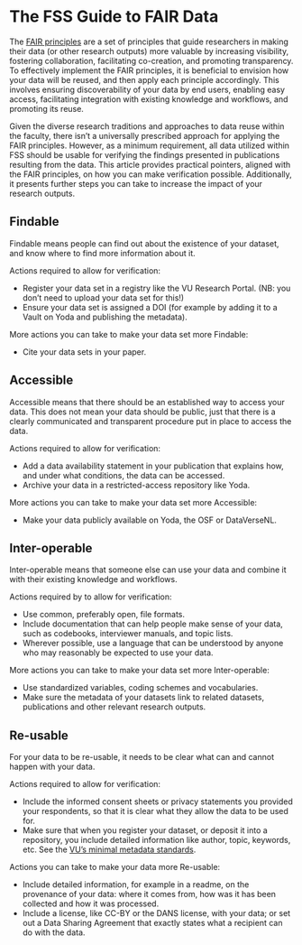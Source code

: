 # The FSS Guide to FAIR Data

The [FAIR principles](https://www.nature.com/articles/sdata201618) are a set of principles that guide researchers in making their data (or other research outputs) more valuable by increasing visibility, fostering collaboration, facilitating co-creation, and promoting transparency. To effectively implement the FAIR principles, it is beneficial to envision how your data will be reused, and then apply each principle accordingly. This involves ensuring discoverability of your data by end users, enabling easy access, facilitating integration with existing knowledge and workflows, and promoting its reuse.

Given the diverse research traditions and approaches to data reuse within the faculty, there isn't a universally prescribed approach for applying the FAIR principles. However, as a minimum requirement, all data utilized within FSS should be usable for verifying the findings presented in publications resulting from the data. This article provides practical pointers, aligned with the FAIR principles, on how you can make verification possible. Additionally, it presents further steps you can take to increase the impact of your research outputs.

## Findable

Findable means people can find out about the existence of your dataset, and know where to find more information about it.

Actions required to allow for verification:

- Register your data set in a registry like the VU Research Portal. (NB: you don't need to upload your data set for this!)
- Ensure your data set is assigned a DOI (for example by adding it to a Vault on Yoda and publishing the metadata).

More actions you can take to make your data set more Findable:

- Cite your data sets in your paper.


## Accessible

Accessible means that there should be an established way to access your data. This does not mean your data should be public, just that there is a clearly communicated and transparent procedure put in place to access the data. 

Actions required to allow for verification:

- Add a data availability statement in your publication that explains how, and under what conditions, the data can be accessed.
- Archive your data in a restricted-access repository like Yoda. 

More actions you can take to make your data set more Accessible:

- Make your data publicly available on Yoda, the OSF or DataVerseNL.

## Inter-operable

Inter-operable means that someone else can use your data and combine it with their existing knowledge and workflows.

Actions required by to allow for verification:

- Use common, preferably open, file formats.
- Include documentation that can help people make sense of your data, such as codebooks, interviewer manuals, and topic lists. 
- Wherever possible, use a language that can be understood by anyone who may reasonably be expected to use your data.

More actions you can take to make your data set more Inter-operable:

- Use standardized variables, coding schemes and vocabularies.
- Make sure the metadata of your datasets link to related datasets, publications and other relevant research outputs.

## Re-usable

For your data to be re-usable, it needs to be clear what can and cannot happen with your data.

Actions required to allow for verification:

- Include the informed consent sheets or privacy statements you provided your respondents, so that it is clear what they allow the data to be used for.
- Make sure that when you register your dataset, or deposit it into a repository, you include detailed information like author, topic, keywords, etc. See the [VU's minimal metadata standards](https://github.com/vu-rdm-tech/metadata/blob/main/minimal_metadata_guide.md).

Actions you can take to make your data more Re-usable:

- Include detailed information, for example in a readme, on the provenance of your data: where it comes from, how was it has been collected and how it was processed.
- Include a license, like CC-BY or the DANS license, with your data; or set out a Data Sharing Agreement that exactly states what a recipient can do with the data.




